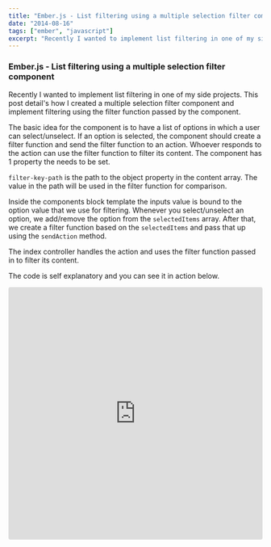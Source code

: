 ```yaml
---
title: "Ember.js - List filtering using a multiple selection filter component"
date: "2014-08-16"
tags: ["ember", "javascript"]
excerpt: "Recently I wanted to implement list filtering in one of my side projects. This post detail's how I created a multiple selection filter component..."
---
```


### Ember.js - List filtering using a multiple selection filter component

Recently I wanted to implement list filtering in one of my side projects. This post detail's how I created a multiple selection filter component and implement filtering using the filter function passed by the component.

The basic idea for the component is to have a list of options in which a user can select/unselect. If an option is selected, the component should create a filter function and send the filter function to an action. Whoever responds to the action can use the filter function to filter its content.
The component has 1 property the needs to be set.

`filter-key-path` is the path to the object property in the content array. The value in the path will be used in the filter function for comparison.

Inside the components block template the inputs value is bound to the option value that we use for filtering.
Whenever you select/unselect an option, we add/remove the option from the `selectedItems` array.
After that, we create a filter function based on the `selectedItems` and pass that up using the `sendAction` method.

The index controller handles the action and uses the filter function passed in to filter its content.

The code is self explanatory and you can see it in action below.

<iframe src="https://codesandbox.io/embed/emberjs-list-filter-zm6uj?fontsize=14&hidenavigation=1&theme=dark"
     style="width:100%; height:500px; border:0; border-radius: 4px; overflow:hidden;"
     title="emberjs-list-filter"
     allow="accelerometer; ambient-light-sensor; camera; encrypted-media; geolocation; gyroscope; hid; microphone; midi; payment; usb; vr; xr-spatial-tracking"
     sandbox="allow-forms allow-modals allow-popups allow-presentation allow-same-origin allow-scripts"/>